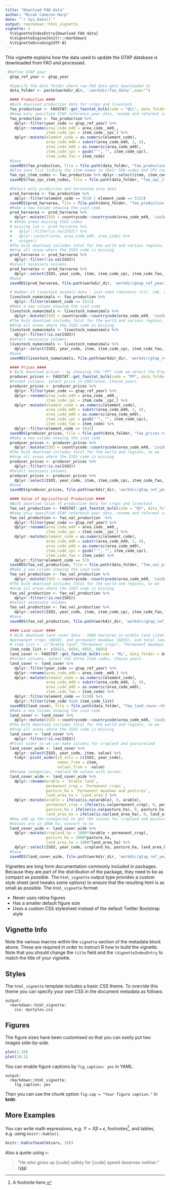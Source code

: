 ```yaml
---
title: "Download FAO data"
author: "Micah Cameron-Harp"
date: "`r Sys.Date()`"
output: rmarkdown::html_vignette
vignette: >
  %\VignetteIndexEntry{Download FAO data}
  %\VignetteEngine{knitr::rmarkdown}
  %\VignetteEncoding{UTF-8}
---
```


This vignette explains how the data used to update the GTAP database is downloaded from FAO and processed. 

```r
 #Define GTAP year
  gtap_ref_year <- gtap_year

  #Specify the data folder where raw FAO data gets downloaded to
  data_folder <- paste(workdir_dir, '/workdir/fao_data/',sep="")

  #### Production ####
  #Bulk download production data for crops and livestock
  fao_production <- FAOSTAT::get_faostat_bulk(code = "QCL", data_folder = data_folder)
  #Keep only specified GTAP reference year data, rename and reformat columns
  fao_production <- fao_production %>%
    dplyr::filter(year_code == gtap_ref_year) %>%
    dplyr::rename(area_code_m49 = area_code__m49_,
                  item_code_cpc = item_code__cpc_) %>%
    dplyr::mutate(element_code = as.numeric(element_code),
                  area_code_m49 = substr(area_code_m49, 2, 4),
                  area_code_m49 = as.numeric(area_code_m49),
                  item_code_cpc = gsub("'", "", item_code_cpc),
                  item_code_fao = item_code)
  #Save
  saveRDS(fao_production, file = file.path(data_folder, "fao_production.rds"))
  #Also save list linking the item names to their FAO codes and CPC codes
  fao_cpc_item_codes <- fao_production %>% dplyr::select(item, item_code_fao, item_code_cpc) %>% unique
  saveRDS(fao_cpc_item_codes, file = file.path(data_folder, "fao_cpc_item_codes.rds"))

  #Select only production and harvested area data
  prod_harvarea <- fao_production %>%
    dplyr::filter(element_code == 5510 | element_code == 5312)
  saveRDS(prod_harvarea, file = file.path(data_folder, "fao_production_crops.rds"))
  #Make a new column showing the iso3 code
  prod_harvarea <- prod_harvarea %>%
    dplyr::mutate(ISO3 = countrycode::countrycode(area_code_m49, 'iso3n', 'iso3c'))
  # #Show areas missing ISO3 codes
  # missing_iso <- prod_harvarea %>%
  #   dplyr::filter(is.na(ISO3)) %>%
  #   dplyr::select(area, area_code_m49, area_code) %>%
  #   unique()
  #The bulk download includes total for the world and various regions, so we
  #drop all areas where the ISO3 code is missing
  prod_harvarea <- prod_harvarea %>%
    dplyr::filter(!is.na(ISO3))
  #Select necessary columns
  prod_harvarea <- prod_harvarea %>%
    dplyr::select(ISO3, year_code, item, item_code_cpc, item_code_fao, element, unit, value)
  #Save
  saveRDS(prod_harvarea, file.path(workdir_dir, 'workdir/gtap_ref_year/fao_prod_harvarea.rds'))

  # Number of livestock animals data - just need ruminants (ctl, rmk, wol GTAP categories)
  livestock_numanimals <- fao_production %>%
    dplyr::filter(element_code == 5111)
  #Make a new column showing the iso3 code
  livestock_numanimals <- livestock_numanimals %>%
    dplyr::mutate(ISO3 = countrycode::countrycode(area_code_m49, 'iso3n', 'iso3c'))
  #The bulk download includes total for the world and various regions, so we
  #drop all areas where the ISO3 code is missing
  livestock_numanimals <- livestock_numanimals %>%
    dplyr::filter(!is.na(ISO3))
  #Select necessary columns
  livestock_numanimals <- livestock_numanimals %>%
    dplyr::select(ISO3, year_code, item, item_code_cpc, item_code_fao, element, unit, value)
  #Save
  saveRDS(livestock_numanimals, file.path(workdir_dir, 'workdir/gtap_ref_year/fao_livestock_numanimals.rds'))

  #### Prices ####
  # Bulk download prices - by choosing the "PP" code we select the Producer Price in USD/tonne
  producer_prices <- FAOSTAT::get_faostat_bulk(code = "PP", data_folder = data_folder)
  #Format columns, select price in USD/tonne, choose years
  producer_prices <- producer_prices %>%
    dplyr::filter(year_code == gtap_ref_year) %>%
    dplyr::rename(area_code_m49 = area_code__m49_,
                  item_code_cpc = item_code__cpc_) %>%
    dplyr::mutate(element_code = as.numeric(element_code),
                  area_code_m49 = substr(area_code_m49, 2, 4),
                  area_code_m49 = as.numeric(area_code_m49),
                  item_code_cpc = gsub("'", "", item_code_cpc),
                  item_code_fao = item_code) %>%
    dplyr::filter(element_code == 5532)
  saveRDS(producer_prices, file = file.path(data_folder, "fao_prices.rds"))
  #Make a new column showing the iso3 code
  producer_prices <- producer_prices %>%
    dplyr::mutate(ISO3 = countrycode::countrycode(area_code_m49, 'iso3n', 'iso3c'))
  #The bulk download includes total for the world and regions, so we
  #drop all areas where the ISO3 code is missing
  producer_prices <- producer_prices %>%
    dplyr::filter(!is.na(ISO3))
  #Select necessary columns
  producer_prices <- producer_prices %>%
    dplyr::select(ISO3, year_code, item, item_code_cpc, item_code_fao, element, unit, value)
  #Save
  saveRDS(producer_prices, file.path(workdir_dir, 'workdir/gtap_ref_year/fao_producer_prices.rds'))

  #### Value of Agricultural Production ####
  #Bulk download value of production data for crops and livestock
  fao_val_production <- FAOSTAT::get_faostat_bulk(code = "QV", data_folder = data_folder)
  #Keep only specified GTAP reference year data, rename and reformat columns
  fao_val_production <- fao_val_production  %>%
    dplyr::filter(year_code == gtap_ref_year) %>%
    dplyr::rename(area_code_m49 = area_code__m49_,
                  item_code_cpc = item_code__cpc_) %>%
    dplyr::mutate(element_code = as.numeric(element_code),
                  area_code_m49 = substr(area_code_m49, 2, 4),
                  area_code_m49 = as.numeric(area_code_m49),
                  item_code_cpc = gsub("'", "", item_code_cpc),
                  item_code_fao = item_code) %>%
    dplyr::filter(element_code == 57)
  saveRDS(fao_val_production, file = file.path(data_folder, "fao_val_prod.rds"))
  #Make a new column showing the iso3 code
  fao_val_production <- fao_val_production %>%
    dplyr::mutate(ISO3 = countrycode::countrycode(area_code_m49, 'iso3n', 'iso3c'))
  #The bulk download includes total for the world and regions, so we
  #drop all areas where the ISO3 code is missing
  fao_val_production <- fao_val_production %>%
    dplyr::filter(!is.na(ISO3))
  #Select necessary columns
  fao_val_production <- fao_val_production %>%
    dplyr::select(ISO3, year_code, item, item_code_cpc, item_code_fao, element, unit, value)
  #Save
  saveRDS(fao_val_production, file.path(workdir_dir, 'workdir/gtap_ref_year/fao_val_prod_1000usd.rds'))

  #### Land cover ####
  # Bulk download land cover data - 1000 hectares in arable land (item code 6621),
  #permanent crops (6650), and permanent meadows (6655), and total land area (6601)
  # item_list <- c("Arable land","Permanent crops", "Permanent meadows and pastures")
  item_code_list <- c(6621, 6650, 6655, 6601)
  land_cover <- FAOSTAT::get_faostat_bulk(code = "RL", data_folder = data_folder)
  #Format columns, select the three item codes, choose years
  land_cover <- land_cover %>%
    dplyr::filter(year_code == gtap_ref_year) %>%
    dplyr::rename(area_code_m49 = area_code__m49_) %>%
    dplyr::mutate(element_code = as.numeric(element_code),
                  area_code_m49 = substr(area_code_m49, 2, 4),
                  area_code_m49 = as.numeric(area_code_m49),
                  item_code_fao = item_code) %>%
    dplyr::filter(element_code == 5110) %>%
    dplyr::filter(item_code %in% item_code_list)
  saveRDS(land_cover, file = file.path(data_folder, "fao_land_cover.rds"))
  #Make a new column showing the iso3 code
  land_cover <- land_cover %>%
    dplyr::mutate(ISO3 = countrycode::countrycode(area_code_m49, 'iso3n', 'iso3c'))
  #The bulk download includes total for the world and regions, so we
  #drop all areas where the ISO3 code is missing
  land_cover <- land_cover %>%
    dplyr::filter(!is.na(ISO3))
  #Pivot wider so we can make columns for cropland and pastureland
  land_cover_wide <- land_cover %>%
    dplyr::select(ISO3, year_code, item, value) %>%
    tidyr::pivot_wider(id_cols = c(ISO3, year_code),
                       names_from = item,
                       values_from =  value)
  #Rename categories, replace NA values with zeroes
  land_cover_wide <- land_cover_wide %>%
    dplyr::rename(arable = `Arable land`,
                  permanent_crop = `Permanent crops`,
                  pasture_ha = `Permanent meadows and pastures`,
                  land_area_ha = `Land area`) %>%
    dplyr::mutate(arable = ifelse(is.na(arable), 0, arable),
                  permanent_crop = ifelse(is.na(permanent_crop), 0, permanent_crop),
                  pasture_ha = ifelse(is.na(pasture_ha), 0, pasture_ha),
                  land_area_ha = ifelse(is.na(land_area_ha), 0, land_area_ha))
  #Now add up the categories to get the values for cropland and pasture.
  #Values are in 1000 ha, convert to ha
  land_cover_wide <- land_cover_wide %>%
    dplyr::mutate(cropland_ha = 1000*(arable + permanent_crop),
                  pasture_ha = 1000*pasture_ha,
                  land_area_ha = 1000*land_area_ha) %>%
    dplyr::select(ISO3, year_code, cropland_ha, pasture_ha, land_area_ha)
  #Save
  saveRDS(land_cover_wide, file.path(workdir_dir, 'workdir/gtap_ref_year/fao_land_cover.rds'))

```

Vignettes are long form documentation commonly included in packages. Because they are part of the distribution of the package, they need to be as compact as possible. The `html_vignette` output type provides a custom style sheet (and tweaks some options) to ensure that the resulting html is as small as possible. The `html_vignette` format:

- Never uses retina figures
- Has a smaller default figure size
- Uses a custom CSS stylesheet instead of the default Twitter Bootstrap style

## Vignette Info

Note the various macros within the `vignette` section of the metadata block above. These are required in order to instruct R how to build the vignette. Note that you should change the `title` field and the `\VignetteIndexEntry` to match the title of your vignette.

## Styles

The `html_vignette` template includes a basic CSS theme. To override this theme you can specify your own CSS in the document metadata as follows:

    output: 
      rmarkdown::html_vignette:
        css: mystyles.css

## Figures

The figure sizes have been customised so that you can easily put two images side-by-side. 

```r
plot(1:10)
plot(10:1)
```

You can enable figure captions by `fig_caption: yes` in YAML:

    output:
      rmarkdown::html_vignette:
        fig_caption: yes

Then you can use the chunk option `fig.cap = "Your figure caption."` in **knitr**.

## More Examples

You can write math expressions, e.g. $Y = X\beta + \epsilon$, footnotes^[A footnote here.], and tables, e.g. using `knitr::kable()`.

```r
knitr::kable(head(mtcars, 10))
```

Also a quote using `>`:

> "He who gives up [code] safety for [code] speed deserves neither."
([via](https://twitter.com/hadleywickham/status/504368538874703872))
